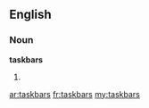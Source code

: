 ==English==

===Noun===
'''taskbars'''

# {{plural of|[[taskbar]]}}

[[ar:taskbars]]
[[fr:taskbars]]
[[my:taskbars]]
